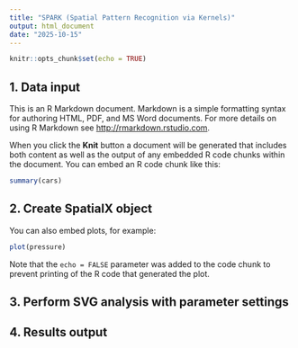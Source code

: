 ```yaml
---
title: "SPARK (Spatial Pattern Recognition via Kernels)"
output: html_document
date: "2025-10-15"
---
```


```r
knitr::opts_chunk$set(echo = TRUE)
```

## 1. Data input

This is an R Markdown document. Markdown is a simple formatting syntax for authoring HTML, PDF, and MS Word documents. For more details on using R Markdown see <http://rmarkdown.rstudio.com>.

When you click the **Knit** button a document will be generated that includes both content as well as the output of any embedded R code chunks within the document. You can embed an R code chunk like this:

```r
summary(cars)
```

## 2. Create SpatialX object

You can also embed plots, for example:

```r
plot(pressure)
```

Note that the `echo = FALSE` parameter was added to the code chunk to prevent printing of the R code that generated the plot.


## 3. Perform SVG analysis with parameter settings


## 4. Results output